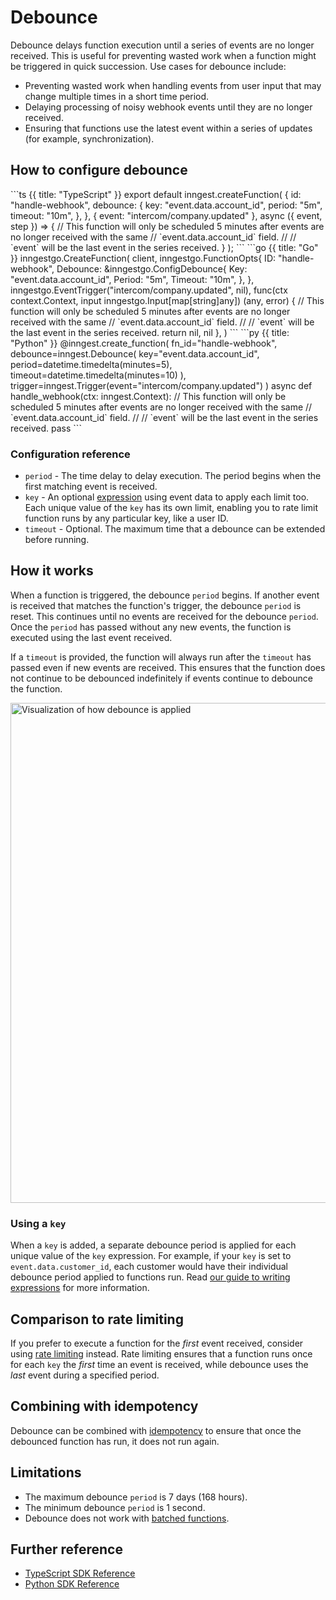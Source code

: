

# Debounce

Debounce delays function execution until a series of events are no longer received. This is useful for preventing wasted work when a function might be triggered in quick succession. Use cases for debounce include:

* Preventing wasted work when handling events from user input that may change multiple times in a short time period.
* Delaying processing of noisy webhook events until they are no longer received.
* Ensuring that functions use the latest event within a series of updates (for example, synchronization).

## How to configure debounce

<CodeGroup>
```ts {{ title: "TypeScript" }}
export default inngest.createFunction(
  {
    id: "handle-webhook",
    debounce: {
      key: "event.data.account_id",
      period: "5m",
      timeout: "10m",
    },
  },
  { event: "intercom/company.updated" },
  async ({ event, step }) => {
    // This function will only be scheduled 5 minutes after events are no longer received with the same
    // `event.data.account_id` field.
    //
    // `event` will be the last event in the series received.
  }
);
```
```go {{ title: "Go" }}
inngestgo.CreateFunction(
	client,
	inngestgo.FunctionOpts{
		ID: "handle-webhook",
		Debounce: &inngestgo.ConfigDebounce{
			Key:     "event.data.account_id",
			Period:  "5m",
			Timeout: "10m",
		},
	},
	inngestgo.EventTrigger("intercom/company.updated", nil),
	func(ctx context.Context, input inngestgo.Input[map[string]any]) (any, error) {
		// This function will only be scheduled 5 minutes after events are no longer received with the same
		// `event.data.account_id` field.
		//
		// `event` will be the last event in the series received.
		return nil, nil
	},
)
```
```py {{ title: "Python" }}
@inngest.create_function(
    fn_id="handle-webhook",
    debounce=inngest.Debounce(
        key="event.data.account_id",
        period=datetime.timedelta(minutes=5),
        timeout=datetime.timedelta(minutes=10)
    ),
    trigger=inngest.Trigger(event="intercom/company.updated")
)
async def handle_webhook(ctx: inngest.Context):
    // This function will only be scheduled 5 minutes after events are no longer received with the same
    // `event.data.account_id` field.
    //
    // `event` will be the last event in the series received.
    pass
```
</CodeGroup>

### Configuration reference

* `period` - The time delay to delay execution. The period begins when the first matching event is received.
* `key` - An optional [expression](/docs/guides/writing-expressions) using event data to apply each limit too. Each unique value of the `key` has its own limit, enabling you to rate limit function runs by any particular key, like a user ID.
* `timeout` - Optional. The maximum time that a debounce can be extended before running.

## How it works

When a function is triggered, the debounce `period` begins. If another event is received that matches the function's trigger, the debounce `period` is reset.  This continues until no events are received for the debounce `period`.  Once the `period` has passed without any new events, the function is executed using the last event received.

If a `timeout` is provided, the function will always run after the `timeout` has passed even if new events are received. This ensures that the function does not continue to be debounced indefinitely if events continue to debounce the function.

<img
  src="/assets/docs/reference/debounce.png"
  width="800"
  height={337}
  quality="95"
  alt="Visualization of how debounce is applied"
/>

### Using a `key`

When a `key` is added, a separate debounce period is applied for each unique value of the `key` expression. For example, if your `key` is set to `event.data.customer_id`, each customer would have their individual debounce period applied to functions run. Read [our guide to writing expressions](/docs/guides/writing-expressions) for more information.

## Comparison to rate limiting

If you prefer to execute a function for the _first_ event received, consider using [rate limiting](/docs/guides/rate-limiting) instead. Rate limiting ensures that a function runs once for each `key` the *first* time an event is received, while debounce uses the *last* event during a specified period.

## Combining with idempotency

Debounce can be combined with [idempotency](/docs/guides/handling-idempotency#at-the-function-level-the-consumer) to ensure that once the debounced function has run, it does not run again.

## Limitations

* The maximum debounce `period` is 7 days (168 hours).
* The minimum debounce `period` is 1 second.
* Debounce does not work with [batched functions](/docs/guides/batching).

## Further reference

* [TypeScript SDK Reference](/docs/reference/functions/debounce)
* [Python SDK Reference](/docs/reference/python/functions/create#configuration)